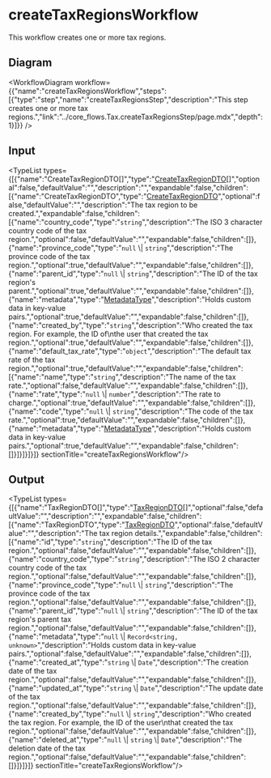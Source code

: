
# createTaxRegionsWorkflow

This workflow creates one or more tax regions.

## Diagram

<WorkflowDiagram workflow={{"name":"createTaxRegionsWorkflow","steps":[{"type":"step","name":"createTaxRegionsStep","description":"This step creates one or more tax regions.","link":"../core_flows.Tax.createTaxRegionsStep/page.mdx","depth":1}]}} />

## Input

<TypeList types={[{"name":"CreateTaxRegionDTO[]","type":"[CreateTaxRegionDTO](../../../../tax/interfaces/tax.CreateTaxRegionDTO/page.mdx)[]","optional":false,"defaultValue":"","description":"","expandable":false,"children":[{"name":"CreateTaxRegionDTO","type":"[CreateTaxRegionDTO](../../../../tax/interfaces/tax.CreateTaxRegionDTO/page.mdx)","optional":false,"defaultValue":"","description":"The tax region to be created.","expandable":false,"children":[{"name":"country_code","type":"`string`","description":"The ISO 3 character country code of the tax region.","optional":false,"defaultValue":"","expandable":false,"children":[]},{"name":"province_code","type":"`null` \\| `string`","description":"The province code of the tax region.","optional":true,"defaultValue":"","expandable":false,"children":[]},{"name":"parent_id","type":"`null` \\| `string`","description":"The ID of the tax region's parent.","optional":true,"defaultValue":"","expandable":false,"children":[]},{"name":"metadata","type":"[MetadataType](../../../../tax/types/tax.MetadataType/page.mdx)","description":"Holds custom data in key-value pairs.","optional":true,"defaultValue":"","expandable":false,"children":[]},{"name":"created_by","type":"`string`","description":"Who created the tax region. For example, the ID of\nthe user that created the tax region.","optional":true,"defaultValue":"","expandable":false,"children":[]},{"name":"default_tax_rate","type":"`object`","description":"The default tax rate of the tax region.","optional":true,"defaultValue":"","expandable":false,"children":[{"name":"name","type":"`string`","description":"The name of the tax rate.","optional":false,"defaultValue":"","expandable":false,"children":[]},{"name":"rate","type":"`null` \\| `number`","description":"The rate to charge.","optional":true,"defaultValue":"","expandable":false,"children":[]},{"name":"code","type":"`null` \\| `string`","description":"The code of the tax rate.","optional":true,"defaultValue":"","expandable":false,"children":[]},{"name":"metadata","type":"[MetadataType](../../../../tax/types/tax.MetadataType/page.mdx)","description":"Holds custom data in key-value pairs.","optional":true,"defaultValue":"","expandable":false,"children":[]}]}]}]}]}  sectionTitle="createTaxRegionsWorkflow"/>

## Output

<TypeList types={[{"name":"TaxRegionDTO[]","type":"[TaxRegionDTO](../../../../tax/interfaces/tax.TaxRegionDTO/page.mdx)[]","optional":false,"defaultValue":"","description":"","expandable":false,"children":[{"name":"TaxRegionDTO","type":"[TaxRegionDTO](../../../../tax/interfaces/tax.TaxRegionDTO/page.mdx)","optional":false,"defaultValue":"","description":"The tax region details.","expandable":false,"children":[{"name":"id","type":"`string`","description":"The ID of the tax region.","optional":false,"defaultValue":"","expandable":false,"children":[]},{"name":"country_code","type":"`string`","description":"The ISO 2 character country code of the tax region.","optional":false,"defaultValue":"","expandable":false,"children":[]},{"name":"province_code","type":"`null` \\| `string`","description":"The province code of the tax region.","optional":false,"defaultValue":"","expandable":false,"children":[]},{"name":"parent_id","type":"`null` \\| `string`","description":"The ID of the tax region's parent tax region.","optional":false,"defaultValue":"","expandable":false,"children":[]},{"name":"metadata","type":"`null` \\| `Record<string, unknown>`","description":"Holds custom data in key-value pairs.","optional":false,"defaultValue":"","expandable":false,"children":[]},{"name":"created_at","type":"`string` \\| `Date`","description":"The creation date of the tax region.","optional":false,"defaultValue":"","expandable":false,"children":[]},{"name":"updated_at","type":"`string` \\| `Date`","description":"The update date of the tax region.","optional":false,"defaultValue":"","expandable":false,"children":[]},{"name":"created_by","type":"`null` \\| `string`","description":"Who created the tax region. For example, the ID of the user\nthat created the tax region.","optional":false,"defaultValue":"","expandable":false,"children":[]},{"name":"deleted_at","type":"`null` \\| `string` \\| `Date`","description":"The deletion date of the tax region.","optional":false,"defaultValue":"","expandable":false,"children":[]}]}]}]}  sectionTitle="createTaxRegionsWorkflow"/>
